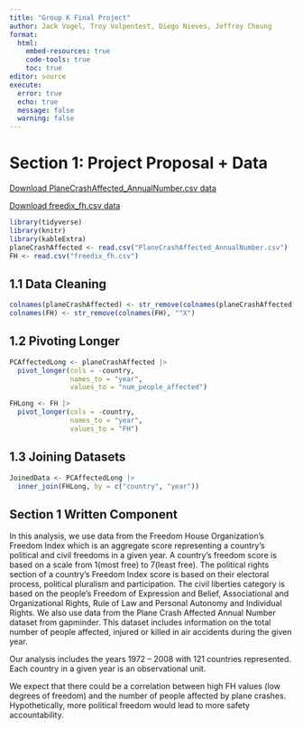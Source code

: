 ```yaml
---
title: "Group K Final Project"
author: Jack Vogel, Troy Volpentest, Diego Nieves, Jeffrey Cheung
format: 
  html:
    embed-resources: true
    code-tools: true
    toc: true
editor: source
execute: 
  error: true
  echo: true
  message: false
  warning: false
---
```


# Section 1: Project Proposal + Data

[Download PlaneCrashAffected_AnnualNumber.csv data](../stat331-finalproject/PlaneCrashAffected_AnnualNumber.csv)

[Download freedix_fh.csv data](../stat331-finalproject/freedix_fh.csv)

```r
library(tidyverse)
library(knitr)
library(kableExtra)
planeCrashAffected <- read.csv("PlaneCrashAffected_AnnualNumber.csv")
FH <- read.csv("freedix_fh.csv")
```

## 1.1 Data Cleaning
```r
colnames(planeCrashAffected) <- str_remove(colnames(planeCrashAffected), "^X")
colnames(FH) <- str_remove(colnames(FH), "^X")

```

## 1.2 Pivoting Longer
```r
PCAffectedLong <- planeCrashAffected |>
  pivot_longer(cols = -country,
               names_to = "year",
               values_to = "num_people_affected")

FHLong <- FH |>
  pivot_longer(cols = -country,
               names_to = "year",
               values_to = "FH")


```

## 1.3 Joining Datasets
```r
JoinedData <- PCAffectedLong |>
  inner_join(FHLong, by = c("country", "year"))

```

## Section 1 Written Component

In this analysis, we use data from the Freedom House Organization’s Freedom Index which is an aggregate score representing a country’s political and civil freedoms in a given year. A country’s freedom score is based on a scale from 1(most free) to 7(least free). The political rights section of a country’s Freedom Index score is based on their electoral process, political pluralism and participation. The civil liberties category is based on the people’s Freedom of Expression and Belief, Associational and Organizational Rights, Rule of Law and Personal Autonomy and Individual Rights. We also use data from the Plane Crash Affected Annual Number dataset from gapminder. This dataset includes information on the total number of people affected, injured or killed in air accidents during the given year.  

Our analysis includes the years 1972 – 2008 with 121 countries represented. Each country in a given year is an observational unit.  

We expect that there could be a correlation between high FH values (low degrees of freedom) and the number of people affected by plane crashes. Hypothetically, more political freedom would lead to more safety accountability. 

